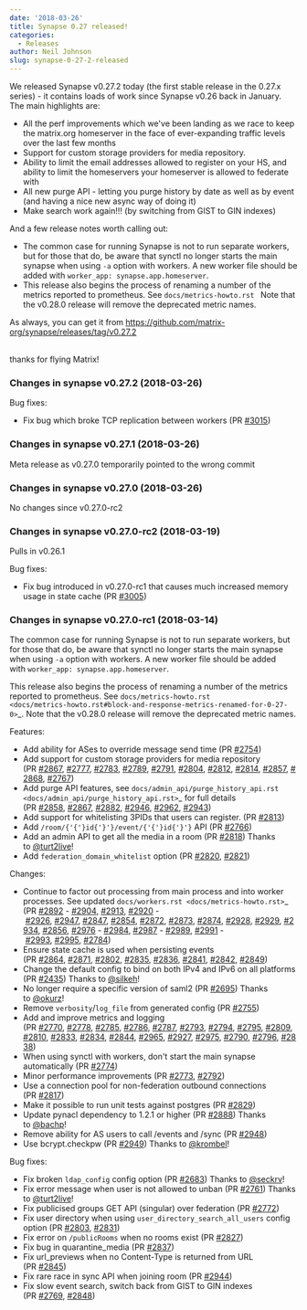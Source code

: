 ```yaml
---
date: '2018-03-26'
title: Synapse 0.27 released!
categories:
  - Releases
author: Neil Johnson
slug: synapse-0-27-2-released
---
```


<div class="release clearfix label-latest">
<div class="release-body commit open float-left">
<div class="release-header">
<div class="release clearfix label-latest">
<div class="release-body commit open float-left">
<div class="release-header">
<p class="release-title text-normal">We released Synapse v0.27.2 today (the first stable release in the 0.27.x series) - it contains loads of work since Synapse v0.26 back in January.  The main highlights are:</p>

<ul>
 	<li class="release-title text-normal">All the perf improvements which we've been landing as we race to keep the matrix.org homeserver in the face of ever-expanding traffic levels over the last few months</li>
 	<li class="release-title text-normal">Support for custom storage providers for media repository.</li>
 	<li class="release-title text-normal">Ability to limit the email addresses allowed to register on your HS, and ability to limit the homeservers your homeserver is allowed to federate with</li>
 	<li class="release-title text-normal">All new purge API - letting you purge history by date as well as by event (and having a nice new async way of doing it)</li>
 	<li class="release-title text-normal">Make search work again!!! (by switching from GIST to GIN indexes)</li>
</ul>
And a few release notes worth calling out:
<ul>
 	<li>The common case for running Synapse is not to run separate workers, but for those that do, be aware that synctl no longer starts the main synapse when using <code>-a</code> option with workers. A new worker file should be added with <code>worker_app: synapse.app.homeserver</code>.</li>
 	<li>This release also begins the process of renaming a number of the metrics reported to prometheus. See <code>docs/metrics-howto.rst </code>
Note that the v0.28.0 release will remove the deprecated metric names.</li>
</ul>
</div>
As always, you can get it from <a href="https://github.com/matrix-org/synapse/releases/tag/v0.27.2">https://github.com/matrix-org/synapse/releases/tag/v0.27.2</a>

</div>
&nbsp;

thanks for flying Matrix!
<div class="release-body commit open float-left">
<div class="release-header">
<h3 class="f5 text-gray mt-1 mb-4"></h3>
<h3 class="f5 text-gray mt-1 mb-4">Changes in synapse v0.27.2 (2018-03-26)</h3>
</div>
<div class="markdown-body">

Bug fixes:
<ul>
 	<li>Fix bug which broke TCP replication between workers (PR <a class="issue-link js-issue-link" href="https://github.com/matrix-org/synapse/pull/3015" data-error-text="Failed to load issue title" data-id="306553712" data-permission-text="Issue title is private" data-url="https://github.com/matrix-org/synapse/issues/3015">#3015</a>)</li>
</ul>
</div>
</div>
</div>
<div class="release clearfix label-">
<div class="release-body commit open float-left">
<div class="markdown-body">
<h3></h3>
<h3>Changes in synapse v0.27.1 (2018-03-26)</h3>
Meta release as v0.27.0 temporarily pointed to the wrong commit

</div>
</div>
</div>
<div class="release clearfix label-">
<div class="release-body commit open float-left">
<div class="markdown-body">
<h3></h3>
<h3>Changes in synapse v0.27.0 (2018-03-26)</h3>
No changes since v0.27.0-rc2
<h3></h3>
<h3>Changes in synapse v0.27.0-rc2 (2018-03-19)</h3>
Pulls in v0.26.1

Bug fixes:
<ul>
 	<li>Fix bug introduced in v0.27.0-rc1 that causes much increased memory usage in state cache (PR <a class="issue-link js-issue-link" href="https://github.com/matrix-org/synapse/pull/3005" data-error-text="Failed to load issue title" data-id="305611773" data-permission-text="Issue title is private" data-url="https://github.com/matrix-org/synapse/issues/3005">#3005</a>)</li>
</ul>
<h3></h3>
<h3>Changes in synapse v0.27.0-rc1 (2018-03-14)</h3>
The common case for running Synapse is not to run separate workers, but for those that do, be aware that synctl no longer starts the main synapse when using <code>-a</code> option with workers. A new worker file should be added with <code>worker_app: synapse.app.homeserver</code>.

This release also begins the process of renaming a number of the metrics
reported to prometheus. See <code>docs/metrics-howto.rst &lt;docs/metrics-howto.rst#block-and-response-metrics-renamed-for-0-27-0&gt;</code>_.
Note that the v0.28.0 release will remove the deprecated metric names.

Features:
<ul>
 	<li>Add ability for ASes to override message send time (PR <a class="issue-link js-issue-link" href="https://github.com/matrix-org/synapse/pull/2754" data-error-text="Failed to load issue title" data-id="286084501" data-permission-text="Issue title is private" data-url="https://github.com/matrix-org/synapse/issues/2754">#2754</a>)</li>
 	<li>Add support for custom storage providers for media repository (PR <a class="issue-link js-issue-link" href="https://github.com/matrix-org/synapse/pull/2867" data-error-text="Failed to load issue title" data-id="297143892" data-permission-text="Issue title is private" data-url="https://github.com/matrix-org/synapse/issues/2867">#2867</a>, <a class="issue-link js-issue-link" href="https://github.com/matrix-org/synapse/pull/2777" data-error-text="Failed to load issue title" data-id="288157999" data-permission-text="Issue title is private" data-url="https://github.com/matrix-org/synapse/issues/2777">#2777</a>, <a class="issue-link js-issue-link" href="https://github.com/matrix-org/synapse/pull/2783" data-error-text="Failed to load issue title" data-id="288569577" data-permission-text="Issue title is private" data-url="https://github.com/matrix-org/synapse/issues/2783">#2783</a>, <a class="issue-link js-issue-link" href="https://github.com/matrix-org/synapse/pull/2789" data-error-text="Failed to load issue title" data-id="288869854" data-permission-text="Issue title is private" data-url="https://github.com/matrix-org/synapse/issues/2789">#2789</a>, <a class="issue-link js-issue-link" href="https://github.com/matrix-org/synapse/pull/2791" data-error-text="Failed to load issue title" data-id="288934607" data-permission-text="Issue title is private" data-url="https://github.com/matrix-org/synapse/issues/2791">#2791</a>, <a class="issue-link js-issue-link" href="https://github.com/matrix-org/synapse/pull/2804" data-error-text="Failed to load issue title" data-id="289336063" data-permission-text="Issue title is private" data-url="https://github.com/matrix-org/synapse/issues/2804">#2804</a>, <a class="issue-link js-issue-link" href="https://github.com/matrix-org/synapse/pull/2812" data-error-text="Failed to load issue title" data-id="289647722" data-permission-text="Issue title is private" data-url="https://github.com/matrix-org/synapse/issues/2812">#2812</a>, <a class="issue-link js-issue-link" href="https://github.com/matrix-org/synapse/pull/2814" data-error-text="Failed to load issue title" data-id="290067094" data-permission-text="Issue title is private" data-url="https://github.com/matrix-org/synapse/issues/2814">#2814</a>, <a class="issue-link js-issue-link" href="https://github.com/matrix-org/synapse/pull/2857" data-error-text="Failed to load issue title" data-id="295139747" data-permission-text="Issue title is private" data-url="https://github.com/matrix-org/synapse/issues/2857">#2857</a>, <a class="issue-link js-issue-link" href="https://github.com/matrix-org/synapse/pull/2868" data-error-text="Failed to load issue title" data-id="297189465" data-permission-text="Issue title is private" data-url="https://github.com/matrix-org/synapse/issues/2868">#2868</a>, <a class="issue-link js-issue-link" href="https://github.com/matrix-org/synapse/pull/2767" data-error-text="Failed to load issue title" data-id="287142685" data-permission-text="Issue title is private" data-url="https://github.com/matrix-org/synapse/issues/2767">#2767</a>)</li>
 	<li>Add purge API features, see <code>docs/admin_api/purge_history_api.rst &lt;docs/admin_api/purge_history_api.rst&gt;</code>_ for full details (PR <a class="issue-link js-issue-link" href="https://github.com/matrix-org/synapse/pull/2858" data-error-text="Failed to load issue title" data-id="295623787" data-permission-text="Issue title is private" data-url="https://github.com/matrix-org/synapse/issues/2858">#2858</a>, <a class="issue-link js-issue-link" href="https://github.com/matrix-org/synapse/pull/2867" data-error-text="Failed to load issue title" data-id="297143892" data-permission-text="Issue title is private" data-url="https://github.com/matrix-org/synapse/issues/2867">#2867</a>, <a class="issue-link js-issue-link" href="https://github.com/matrix-org/synapse/pull/2882" data-error-text="Failed to load issue title" data-id="297795332" data-permission-text="Issue title is private" data-url="https://github.com/matrix-org/synapse/issues/2882">#2882</a>, <a class="issue-link js-issue-link" href="https://github.com/matrix-org/synapse/pull/2946" data-error-text="Failed to load issue title" data-id="302323973" data-permission-text="Issue title is private" data-url="https://github.com/matrix-org/synapse/issues/2946">#2946</a>, <a class="issue-link js-issue-link" href="https://github.com/matrix-org/synapse/pull/2962" data-error-text="Failed to load issue title" data-id="303453845" data-permission-text="Issue title is private" data-url="https://github.com/matrix-org/synapse/issues/2962">#2962</a>, <a class="issue-link js-issue-link" href="https://github.com/matrix-org/synapse/pull/2943" data-error-text="Failed to load issue title" data-id="302274834" data-permission-text="Issue title is private" data-url="https://github.com/matrix-org/synapse/issues/2943">#2943</a>)</li>
 	<li>Add support for whitelisting 3PIDs that users can register. (PR <a class="issue-link js-issue-link" href="https://github.com/matrix-org/synapse/pull/2813" data-error-text="Failed to load issue title" data-id="289822303" data-permission-text="Issue title is private" data-url="https://github.com/matrix-org/synapse/issues/2813">#2813</a>)</li>
 	<li>Add <code>/room/{'{'}id{'}'}/event/{'{'}id{'}'}</code> API (PR <a class="issue-link js-issue-link" href="https://github.com/matrix-org/synapse/pull/2766" data-error-text="Failed to load issue title" data-id="287111856" data-permission-text="Issue title is private" data-url="https://github.com/matrix-org/synapse/issues/2766">#2766</a>)</li>
 	<li>Add an admin API to get all the media in a room (PR <a class="issue-link js-issue-link" href="https://github.com/matrix-org/synapse/pull/2818" data-error-text="Failed to load issue title" data-id="290248966" data-permission-text="Issue title is private" data-url="https://github.com/matrix-org/synapse/issues/2818">#2818</a>) Thanks to <a class="user-mention" href="https://github.com/turt2live" data-hovercard-user-id="1190097">@turt2live</a>!</li>
 	<li>Add <code>federation_domain_whitelist</code> option (PR <a class="issue-link js-issue-link" href="https://github.com/matrix-org/synapse/pull/2820" data-error-text="Failed to load issue title" data-id="290431422" data-permission-text="Issue title is private" data-url="https://github.com/matrix-org/synapse/issues/2820">#2820</a>, <a class="issue-link js-issue-link" href="https://github.com/matrix-org/synapse/pull/2821" data-error-text="Failed to load issue title" data-id="290535583" data-permission-text="Issue title is private" data-url="https://github.com/matrix-org/synapse/issues/2821">#2821</a>)</li>
</ul>
Changes:
<ul>
 	<li>Continue to factor out processing from main process and into worker processes. See updated <code>docs/workers.rst &lt;docs/metrics-howto.rst&gt;</code>_ (PR <a class="issue-link js-issue-link" href="https://github.com/matrix-org/synapse/pull/2892" data-error-text="Failed to load issue title" data-id="298561185" data-permission-text="Issue title is private" data-url="https://github.com/matrix-org/synapse/issues/2892">#2892</a> - <a class="issue-link js-issue-link" href="https://github.com/matrix-org/synapse/pull/2904" data-error-text="Failed to load issue title" data-id="299011997" data-permission-text="Issue title is private" data-url="https://github.com/matrix-org/synapse/issues/2904">#2904</a>, <a class="issue-link js-issue-link" href="https://github.com/matrix-org/synapse/pull/2913" data-error-text="Failed to load issue title" data-id="300641311" data-permission-text="Issue title is private" data-url="https://github.com/matrix-org/synapse/issues/2913">#2913</a>, <a class="issue-link js-issue-link" href="https://github.com/matrix-org/synapse/pull/2920" data-error-text="Failed to load issue title" data-id="301369053" data-permission-text="Issue title is private" data-url="https://github.com/matrix-org/synapse/issues/2920">#2920</a> - <a class="issue-link js-issue-link" href="https://github.com/matrix-org/synapse/pull/2926" data-error-text="Failed to load issue title" data-id="301430108" data-permission-text="Issue title is private" data-url="https://github.com/matrix-org/synapse/issues/2926">#2926</a>, <a class="issue-link js-issue-link" href="https://github.com/matrix-org/synapse/pull/2947" data-error-text="Failed to load issue title" data-id="302345912" data-permission-text="Issue title is private" data-url="https://github.com/matrix-org/synapse/issues/2947">#2947</a>, <a class="issue-link js-issue-link" href="https://github.com/matrix-org/synapse/pull/2847" data-error-text="Failed to load issue title" data-id="294445742" data-permission-text="Issue title is private" data-url="https://github.com/matrix-org/synapse/issues/2847">#2847</a>, <a class="issue-link js-issue-link" href="https://github.com/matrix-org/synapse/pull/2854" data-error-text="Failed to load issue title" data-id="294788458" data-permission-text="Issue title is private" data-url="https://github.com/matrix-org/synapse/issues/2854">#2854</a>, <a class="issue-link js-issue-link" href="https://github.com/matrix-org/synapse/pull/2872" data-error-text="Failed to load issue title" data-id="297406819" data-permission-text="Issue title is private" data-url="https://github.com/matrix-org/synapse/issues/2872">#2872</a>, <a class="issue-link js-issue-link" href="https://github.com/matrix-org/synapse/pull/2873" data-error-text="Failed to load issue title" data-id="297453720" data-permission-text="Issue title is private" data-url="https://github.com/matrix-org/synapse/issues/2873">#2873</a>, <a class="issue-link js-issue-link" href="https://github.com/matrix-org/synapse/pull/2874" data-error-text="Failed to load issue title" data-id="297495962" data-permission-text="Issue title is private" data-url="https://github.com/matrix-org/synapse/issues/2874">#2874</a>, <a class="issue-link js-issue-link" href="https://github.com/matrix-org/synapse/pull/2928" data-error-text="Failed to load issue title" data-id="301499498" data-permission-text="Issue title is private" data-url="https://github.com/matrix-org/synapse/issues/2928">#2928</a>, <a class="issue-link js-issue-link" href="https://github.com/matrix-org/synapse/pull/2929" data-error-text="Failed to load issue title" data-id="301509586" data-permission-text="Issue title is private" data-url="https://github.com/matrix-org/synapse/issues/2929">#2929</a>, <a class="issue-link js-issue-link" href="https://github.com/matrix-org/synapse/pull/2934" data-error-text="Failed to load issue title" data-id="301790132" data-permission-text="Issue title is private" data-url="https://github.com/matrix-org/synapse/issues/2934">#2934</a>, <a class="issue-link js-issue-link" href="https://github.com/matrix-org/synapse/pull/2856" data-error-text="Failed to load issue title" data-id="295084944" data-permission-text="Issue title is private" data-url="https://github.com/matrix-org/synapse/issues/2856">#2856</a>, <a class="issue-link js-issue-link" href="https://github.com/matrix-org/synapse/pull/2976" data-error-text="Failed to load issue title" data-id="304706297" data-permission-text="Issue title is private" data-url="https://github.com/matrix-org/synapse/issues/2976">#2976</a> - <a class="issue-link js-issue-link" href="https://github.com/matrix-org/synapse/pull/2984" data-error-text="Failed to load issue title" data-id="304740825" data-permission-text="Issue title is private" data-url="https://github.com/matrix-org/synapse/issues/2984">#2984</a>, <a class="issue-link js-issue-link" href="https://github.com/matrix-org/synapse/pull/2987" data-error-text="Failed to load issue title" data-id="304821270" data-permission-text="Issue title is private" data-url="https://github.com/matrix-org/synapse/issues/2987">#2987</a> - <a class="issue-link js-issue-link" href="https://github.com/matrix-org/synapse/pull/2989" data-error-text="Failed to load issue title" data-id="304866716" data-permission-text="Issue title is private" data-url="https://github.com/matrix-org/synapse/issues/2989">#2989</a>, <a class="issue-link js-issue-link" href="https://github.com/matrix-org/synapse/pull/2991" data-error-text="Failed to load issue title" data-id="304872444" data-permission-text="Issue title is private" data-url="https://github.com/matrix-org/synapse/issues/2991">#2991</a> - <a class="issue-link js-issue-link" href="https://github.com/matrix-org/synapse/pull/2993" data-error-text="Failed to load issue title" data-id="304884837" data-permission-text="Issue title is private" data-url="https://github.com/matrix-org/synapse/issues/2993">#2993</a>, <a class="issue-link js-issue-link" href="https://github.com/matrix-org/synapse/pull/2995" data-error-text="Failed to load issue title" data-id="305183031" data-permission-text="Issue title is private" data-url="https://github.com/matrix-org/synapse/issues/2995">#2995</a>, <a class="issue-link js-issue-link" href="https://github.com/matrix-org/synapse/pull/2784" data-error-text="Failed to load issue title" data-id="288646985" data-permission-text="Issue title is private" data-url="https://github.com/matrix-org/synapse/issues/2784">#2784</a>)</li>
 	<li>Ensure state cache is used when persisting events (PR <a class="issue-link js-issue-link" href="https://github.com/matrix-org/synapse/pull/2864" data-error-text="Failed to load issue title" data-id="296733137" data-permission-text="Issue title is private" data-url="https://github.com/matrix-org/synapse/issues/2864">#2864</a>, <a class="issue-link js-issue-link" href="https://github.com/matrix-org/synapse/pull/2871" data-error-text="Failed to load issue title" data-id="297402993" data-permission-text="Issue title is private" data-url="https://github.com/matrix-org/synapse/issues/2871">#2871</a>, <a class="issue-link js-issue-link" href="https://github.com/matrix-org/synapse/pull/2802" data-error-text="Failed to load issue title" data-id="289312790" data-permission-text="Issue title is private" data-url="https://github.com/matrix-org/synapse/issues/2802">#2802</a>, <a class="issue-link js-issue-link" href="https://github.com/matrix-org/synapse/pull/2835" data-error-text="Failed to load issue title" data-id="292486340" data-permission-text="Issue title is private" data-url="https://github.com/matrix-org/synapse/issues/2835">#2835</a>, <a class="issue-link js-issue-link" href="https://github.com/matrix-org/synapse/pull/2836" data-error-text="Failed to load issue title" data-id="292488546" data-permission-text="Issue title is private" data-url="https://github.com/matrix-org/synapse/issues/2836">#2836</a>, <a class="issue-link js-issue-link" href="https://github.com/matrix-org/synapse/pull/2841" data-error-text="Failed to load issue title" data-id="293319852" data-permission-text="Issue title is private" data-url="https://github.com/matrix-org/synapse/issues/2841">#2841</a>, <a class="issue-link js-issue-link" href="https://github.com/matrix-org/synapse/pull/2842" data-error-text="Failed to load issue title" data-id="293516371" data-permission-text="Issue title is private" data-url="https://github.com/matrix-org/synapse/issues/2842">#2842</a>, <a class="issue-link js-issue-link" href="https://github.com/matrix-org/synapse/pull/2849" data-error-text="Failed to load issue title" data-id="294454677" data-permission-text="Issue title is private" data-url="https://github.com/matrix-org/synapse/issues/2849">#2849</a>)</li>
 	<li>Change the default config to bind on both IPv4 and IPv6 on all platforms (PR <a class="issue-link js-issue-link" href="https://github.com/matrix-org/synapse/pull/2435" data-error-text="Failed to load issue title" data-id="254819246" data-permission-text="Issue title is private" data-url="https://github.com/matrix-org/synapse/issues/2435">#2435</a>) Thanks to <a class="user-mention" href="https://github.com/silkeh" data-hovercard-user-id="5798032">@silkeh</a>!</li>
 	<li>No longer require a specific version of saml2 (PR <a class="issue-link js-issue-link" href="https://github.com/matrix-org/synapse/pull/2695" data-error-text="Failed to load issue title" data-id="275301530" data-permission-text="Issue title is private" data-url="https://github.com/matrix-org/synapse/issues/2695">#2695</a>) Thanks to <a class="user-mention" href="https://github.com/okurz" data-hovercard-user-id="1693432">@okurz</a>!</li>
 	<li>Remove <code>verbosity</code>/<code>log_file</code> from generated config (PR <a class="issue-link js-issue-link" href="https://github.com/matrix-org/synapse/pull/2755" data-error-text="Failed to load issue title" data-id="286276436" data-permission-text="Issue title is private" data-url="https://github.com/matrix-org/synapse/issues/2755">#2755</a>)</li>
 	<li>Add and improve metrics and logging (PR <a class="issue-link js-issue-link" href="https://github.com/matrix-org/synapse/pull/2770" data-error-text="Failed to load issue title" data-id="287188683" data-permission-text="Issue title is private" data-url="https://github.com/matrix-org/synapse/issues/2770">#2770</a>, <a class="issue-link js-issue-link" href="https://github.com/matrix-org/synapse/pull/2778" data-error-text="Failed to load issue title" data-id="288278959" data-permission-text="Issue title is private" data-url="https://github.com/matrix-org/synapse/issues/2778">#2778</a>, <a class="issue-link js-issue-link" href="https://github.com/matrix-org/synapse/pull/2785" data-error-text="Failed to load issue title" data-id="288661455" data-permission-text="Issue title is private" data-url="https://github.com/matrix-org/synapse/issues/2785">#2785</a>, <a class="issue-link js-issue-link" href="https://github.com/matrix-org/synapse/pull/2786" data-error-text="Failed to load issue title" data-id="288673610" data-permission-text="Issue title is private" data-url="https://github.com/matrix-org/synapse/issues/2786">#2786</a>, <a class="issue-link js-issue-link" href="https://github.com/matrix-org/synapse/pull/2787" data-error-text="Failed to load issue title" data-id="288680996" data-permission-text="Issue title is private" data-url="https://github.com/matrix-org/synapse/issues/2787">#2787</a>, <a class="issue-link js-issue-link" href="https://github.com/matrix-org/synapse/pull/2793" data-error-text="Failed to load issue title" data-id="288990634" data-permission-text="Issue title is private" data-url="https://github.com/matrix-org/synapse/issues/2793">#2793</a>, <a class="issue-link js-issue-link" href="https://github.com/matrix-org/synapse/pull/2794" data-error-text="Failed to load issue title" data-id="288990935" data-permission-text="Issue title is private" data-url="https://github.com/matrix-org/synapse/issues/2794">#2794</a>, <a class="issue-link js-issue-link" href="https://github.com/matrix-org/synapse/pull/2795" data-error-text="Failed to load issue title" data-id="288991781" data-permission-text="Issue title is private" data-url="https://github.com/matrix-org/synapse/issues/2795">#2795</a>, <a class="issue-link js-issue-link" href="https://github.com/matrix-org/synapse/pull/2809" data-error-text="Failed to load issue title" data-id="289596655" data-permission-text="Issue title is private" data-url="https://github.com/matrix-org/synapse/issues/2809">#2809</a>, <a class="issue-link js-issue-link" href="https://github.com/matrix-org/synapse/pull/2810" data-error-text="Failed to load issue title" data-id="289611347" data-permission-text="Issue title is private" data-url="https://github.com/matrix-org/synapse/issues/2810">#2810</a>, <a class="issue-link js-issue-link" href="https://github.com/matrix-org/synapse/pull/2833" data-error-text="Failed to load issue title" data-id="292478167" data-permission-text="Issue title is private" data-url="https://github.com/matrix-org/synapse/issues/2833">#2833</a>, <a class="issue-link js-issue-link" href="https://github.com/matrix-org/synapse/pull/2834" data-error-text="Failed to load issue title" data-id="292485874" data-permission-text="Issue title is private" data-url="https://github.com/matrix-org/synapse/issues/2834">#2834</a>, <a class="issue-link js-issue-link" href="https://github.com/matrix-org/synapse/pull/2844" data-error-text="Failed to load issue title" data-id="293722386" data-permission-text="Issue title is private" data-url="https://github.com/matrix-org/synapse/issues/2844">#2844</a>, <a class="issue-link js-issue-link" href="https://github.com/matrix-org/synapse/pull/2965" data-error-text="Failed to load issue title" data-id="303899583" data-permission-text="Issue title is private" data-url="https://github.com/matrix-org/synapse/issues/2965">#2965</a>, <a class="issue-link js-issue-link" href="https://github.com/matrix-org/synapse/pull/2927" data-error-text="Failed to load issue title" data-id="301458883" data-permission-text="Issue title is private" data-url="https://github.com/matrix-org/synapse/issues/2927">#2927</a>, <a class="issue-link js-issue-link" href="https://github.com/matrix-org/synapse/pull/2975" data-error-text="Failed to load issue title" data-id="304696133" data-permission-text="Issue title is private" data-url="https://github.com/matrix-org/synapse/issues/2975">#2975</a>, <a class="issue-link js-issue-link" href="https://github.com/matrix-org/synapse/pull/2790" data-error-text="Failed to load issue title" data-id="288882318" data-permission-text="Issue title is private" data-url="https://github.com/matrix-org/synapse/issues/2790">#2790</a>, <a class="issue-link js-issue-link" href="https://github.com/matrix-org/synapse/pull/2796" data-error-text="Failed to load issue title" data-id="289002187" data-permission-text="Issue title is private" data-url="https://github.com/matrix-org/synapse/issues/2796">#2796</a>, <a class="issue-link js-issue-link" href="https://github.com/matrix-org/synapse/pull/2838" data-error-text="Failed to load issue title" data-id="292878012" data-permission-text="Issue title is private" data-url="https://github.com/matrix-org/synapse/issues/2838">#2838</a>)</li>
 	<li>When using synctl with workers, don't start the main synapse automatically (PR <a class="issue-link js-issue-link" href="https://github.com/matrix-org/synapse/pull/2774" data-error-text="Failed to load issue title" data-id="287752976" data-permission-text="Issue title is private" data-url="https://github.com/matrix-org/synapse/issues/2774">#2774</a>)</li>
 	<li>Minor performance improvements (PR <a class="issue-link js-issue-link" href="https://github.com/matrix-org/synapse/pull/2773" data-error-text="Failed to load issue title" data-id="287525837" data-permission-text="Issue title is private" data-url="https://github.com/matrix-org/synapse/issues/2773">#2773</a>, <a class="issue-link js-issue-link" href="https://github.com/matrix-org/synapse/pull/2792" data-error-text="Failed to load issue title" data-id="288956339" data-permission-text="Issue title is private" data-url="https://github.com/matrix-org/synapse/issues/2792">#2792</a>)</li>
 	<li>Use a connection pool for non-federation outbound connections (PR <a class="issue-link js-issue-link" href="https://github.com/matrix-org/synapse/pull/2817" data-error-text="Failed to load issue title" data-id="290150012" data-permission-text="Issue title is private" data-url="https://github.com/matrix-org/synapse/issues/2817">#2817</a>)</li>
 	<li>Make it possible to run unit tests against postgres (PR <a class="issue-link js-issue-link" href="https://github.com/matrix-org/synapse/pull/2829" data-error-text="Failed to load issue title" data-id="291766061" data-permission-text="Issue title is private" data-url="https://github.com/matrix-org/synapse/issues/2829">#2829</a>)</li>
 	<li>Update pynacl dependency to 1.2.1 or higher (PR <a class="issue-link js-issue-link" href="https://github.com/matrix-org/synapse/pull/2888" data-error-text="Failed to load issue title" data-id="298077542" data-permission-text="Issue title is private" data-url="https://github.com/matrix-org/synapse/issues/2888">#2888</a>) Thanks to <a class="user-mention" href="https://github.com/bachp" data-hovercard-user-id="333807">@bachp</a>!</li>
 	<li>Remove ability for AS users to call /events and /sync (PR <a class="issue-link js-issue-link" href="https://github.com/matrix-org/synapse/pull/2948" data-error-text="Failed to load issue title" data-id="302351006" data-permission-text="Issue title is private" data-url="https://github.com/matrix-org/synapse/issues/2948">#2948</a>)</li>
 	<li>Use bcrypt.checkpw (PR <a class="issue-link js-issue-link" href="https://github.com/matrix-org/synapse/pull/2949" data-error-text="Failed to load issue title" data-id="302378538" data-permission-text="Issue title is private" data-url="https://github.com/matrix-org/synapse/issues/2949">#2949</a>) Thanks to <a class="user-mention" href="https://github.com/krombel" data-hovercard-user-id="11167142">@krombel</a>!</li>
</ul>
Bug fixes:
<ul>
 	<li>Fix broken <code>ldap_config</code> config option (PR <a class="issue-link js-issue-link" href="https://github.com/matrix-org/synapse/pull/2683" data-error-text="Failed to load issue title" data-id="274548585" data-permission-text="Issue title is private" data-url="https://github.com/matrix-org/synapse/issues/2683">#2683</a>) Thanks to <a class="user-mention" href="https://github.com/seckrv" data-hovercard-user-id="33725786">@seckrv</a>!</li>
 	<li>Fix error message when user is not allowed to unban (PR <a class="issue-link js-issue-link" href="https://github.com/matrix-org/synapse/pull/2761" data-error-text="Failed to load issue title" data-id="286627895" data-permission-text="Issue title is private" data-url="https://github.com/matrix-org/synapse/issues/2761">#2761</a>) Thanks to <a class="user-mention" href="https://github.com/turt2live" data-hovercard-user-id="1190097">@turt2live</a>!</li>
 	<li>Fix publicised groups GET API (singular) over federation (PR <a class="issue-link js-issue-link" href="https://github.com/matrix-org/synapse/pull/2772" data-error-text="Failed to load issue title" data-id="287465272" data-permission-text="Issue title is private" data-url="https://github.com/matrix-org/synapse/issues/2772">#2772</a>)</li>
 	<li>Fix user directory when using <code>user_directory_search_all_users</code> config option (PR <a class="issue-link js-issue-link" href="https://github.com/matrix-org/synapse/pull/2803" data-error-text="Failed to load issue title" data-id="289317809" data-permission-text="Issue title is private" data-url="https://github.com/matrix-org/synapse/issues/2803">#2803</a>, <a class="issue-link js-issue-link" href="https://github.com/matrix-org/synapse/pull/2831" data-error-text="Failed to load issue title" data-id="291766486" data-permission-text="Issue title is private" data-url="https://github.com/matrix-org/synapse/issues/2831">#2831</a>)</li>
 	<li>Fix error on <code>/publicRooms</code> when no rooms exist (PR <a class="issue-link js-issue-link" href="https://github.com/matrix-org/synapse/pull/2827" data-error-text="Failed to load issue title" data-id="291754519" data-permission-text="Issue title is private" data-url="https://github.com/matrix-org/synapse/issues/2827">#2827</a>)</li>
 	<li>Fix bug in quarantine_media (PR <a class="issue-link js-issue-link" href="https://github.com/matrix-org/synapse/pull/2837" data-error-text="Failed to load issue title" data-id="292821166" data-permission-text="Issue title is private" data-url="https://github.com/matrix-org/synapse/issues/2837">#2837</a>)</li>
 	<li>Fix url_previews when no Content-Type is returned from URL (PR <a class="issue-link js-issue-link tooltipped tooltipped-ne" href="https://github.com/matrix-org/synapse/pull/2845" data-error-text="Failed to load issue title" data-id="293737258" data-permission-text="Issue title is private">#2845</a>)</li>
 	<li>Fix rare race in sync API when joining room (PR <a class="issue-link js-issue-link" href="https://github.com/matrix-org/synapse/pull/2944" data-error-text="Failed to load issue title" data-id="302277324" data-permission-text="Issue title is private" data-url="https://github.com/matrix-org/synapse/issues/2944">#2944</a>)</li>
 	<li>Fix slow event search, switch back from GIST to GIN indexes (PR <a class="issue-link js-issue-link" href="https://github.com/matrix-org/synapse/pull/2769" data-error-text="Failed to load issue title" data-id="287153610" data-permission-text="Issue title is private" data-url="https://github.com/matrix-org/synapse/issues/2769">#2769</a>, <a class="issue-link js-issue-link" href="https://github.com/matrix-org/synapse/pull/2848" data-error-text="Failed to load issue title" data-id="294449553" data-permission-text="Issue title is private" data-url="https://github.com/matrix-org/synapse/issues/2848">#2848</a>)</li>
</ul>
</div>
</div>
</div>
</div>
</div>
</div>